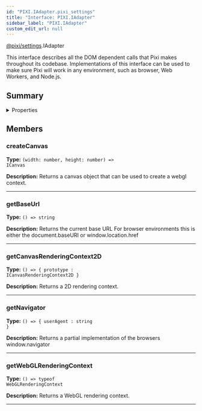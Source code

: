 ```yaml
---
id: "PIXI.IAdapter.pixi_settings"
title: "Interface: PIXI.IAdapter"
sidebar_label: "PIXI.IAdapter"
custom_edit_url: null
---
```



<div class="package-name">

[@pixi/settings](../modules/pixi_settings).IAdapter

</div>


This interface describes all the DOM dependent calls that Pixi makes throughout its codebase. Implementations of this interface can be used to make sure Pixi will work in any environment, such as browser, Web Workers, and Node.js.



        

## Summary

<details><summary>Properties</summary>
<p>

| Name                        | Type                                                                           | Description                                                                                                       |
| --------------------------- | ------------------------------------------------------------------------------ | ----------------------------------------------------------------------------------------------------------------- |
| createCanvas                | <code>(width&#58; number, height&#58; number) =&#62; ICanvas</code>            | Returns a canvas object that can be used to create a webgl context.                                               |
| getBaseUrl                  | <code>() =&#62; string</code>                                                  | Returns the current base URL For browser environments this is either the document.baseURI or window.location.href |
| getCanvasRenderingContext2D | <code>() =&#62; &#123; prototype &#58; ICanvasRenderingContext2D &#125;</code> | Returns a 2D rendering context.                                                                                   |
| getNavigator                | <code>() =&#62; &#123; userAgent &#58; string &#125;</code>                    | Returns a partial implementation of the browsers window.navigator                                                 |
| getWebGLRenderingContext    | <code>() =&#62; typeof WebGLRenderingContext</code>                            | Returns a WebGL rendering context.                                                                                |

</p>
</details>
    




## Members
<article>

### createCanvas 
**Type:** <code>(width&#58; number, height&#58; number) =&#62; ICanvas</code>

**Description:** Returns a canvas object that can be used to create a webgl context.

</article>


---------------------------------------

<article>

### getBaseUrl 
**Type:** <code>() =&#62; string</code>

**Description:** Returns the current base URL For browser environments this is either the document.baseURI or window.location.href

</article>


---------------------------------------

<article>

### getCanvasRenderingContext2D 
**Type:** <code>() =&#62; &#123; prototype &#58; ICanvasRenderingContext2D &#125;</code>

**Description:** Returns a 2D rendering context.

</article>


---------------------------------------

<article>

### getNavigator 
**Type:** <code>() =&#62; &#123; userAgent &#58; string &#125;</code>

**Description:** Returns a partial implementation of the browsers window.navigator

</article>


---------------------------------------

<article>

### getWebGLRenderingContext 
**Type:** <code>() =&#62; typeof WebGLRenderingContext</code>

**Description:** Returns a WebGL rendering context.

</article>


---------------------------------------



  